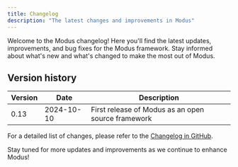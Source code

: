 ```yaml
---
title: Changelog
description: "The latest changes and improvements in Modus"
---
```


Welcome to the Modus changelog! Here you'll find the latest updates, improvements, and bug fixes for
the Modus framework. Stay informed about what's new and what's changed to make the most out of
Modus.

## Version history

| Version | Date       | Description                                        |
| ------- | ---------- | -------------------------------------------------- |
| 0.13    | 2024-10-10 | First release of Modus as an open source framework |

For a detailed list of changes, please refer to the
[Changelog in GitHub](https://github.com/hypermodeinc/modus/blob/main/CHANGELOG.md).

Stay tuned for more updates and improvements as we continue to enhance Modus!
